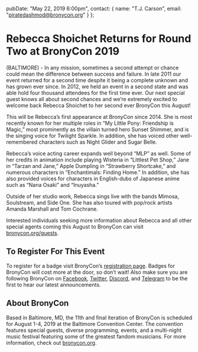   pubDate: "May 22, 2019 6:00pm",
  contact: {
    name: "T.J. Carson",
    email: "piratedashmod@bronycon.org"
  }
};

# Rebecca Shoichet Returns for Round Two at BronyCon 2019

(BALTIMORE) - In any mission, sometimes a second attempt or chance could mean the difference between success and failure. In late 2011 our event returned for a second time despite it being a complete unknown and has grown ever since. In 2012, we held an event in a second state and was able hold four thousand attendees for the first time ever. Our next special guest knows all about second chances and we’re extremely excited to welcome back Rebecca Shoichet to her second ever BronyCon this August!

This will be Rebecca’s first appearance at BronyCon since 2014. She is most recently known for her multiple roles in “My Little Pony: Friendship is Magic,” most prominently as the villain turned hero Sunset Shimmer, and is the singing voice for Twilight Sparkle. In addition, she has voiced other well-remembered characters such as Night Glider and Sugar Belle.

Rebecca’s voice acting career expands well beyond “MLP” as well. Some of her credits in animation include playing Wisteria in “Littlest Pet Shop,” Jane in “Tarzan and Jane,” Apple Dumpling in “Strawberry Shortcake,” and numerous characters in “Enchantimals: Finding Home.” In addition, she has also provided voices for characters in English-dubs of Japanese anime such as “Nana Osaki” and “Inuyasha.”

Outside of her studio work, Rebecca sings live with the bands Mimosa, Soulstream, and Side One. She has also toured with pop/rock artists Amanda Marshall and Tom Cochrane.

Interested individuals seeking more information about Rebecca and all other special agents coming this August to BronyCon can visit [bronycon.org/guests](https://bronycon.org/guests).

## To Register For This Event

To register for a badge visit BronyCon’s [registration page](/#register). Badges for BronyCon will cost more at the door, so don’t wait! Also make sure you are following BronyCon on [Facebook](https://www.facebook.com/BronyCon), [Twitter](https://twitter.com/bronycon), [Discord](https://twitter.com/bronycon), and [Telegram](https://t.me/BronyCon) to be the first to hear our latest announcements.

## About BronyCon

Based in Baltimore, MD, the 11th and final iteration of BronyCon is scheduled for August 1-4, 2019 at the Baltimore Convention Center. The convention features special guests, diverse programming, events, and a multi-night music festival featuring some of the greatest fandom musicians. For more information, check out [bronycon.org](https://bronycon.org).
